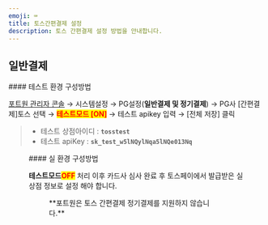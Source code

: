 ```yaml
---
emoji: ⌨
title: 토스간편결제 설정
description: 토스 간편결제 설정 방법을 안내합니다.
---
```




## 일반결제

<Tabs>
<Tab title="테스트 결제">
#### 테스트 환경 구성방법

[포트원 관리자 콘솔](https://admin.portone.io/) → 시스템설정 → PG설정(**일반결제 및 정기결제**) → PG사 \[간편결제]토스 선택 → <mark style="color:red;">**테스트모드 \[ON]**</mark> → 테스트 apikey 입력 → \[전체 저장] 클릭

> - 테스트 상점아이디 : **`tosstest`**
> - 테스트 apiKey : **`sk_test_w5lNQylNqa5lNQe013Nq`**

<Figure src="/gitbook-assets/ko/image (135).png" caption="테스트 설정 예시" />

</Tab>

<Tab title="실 결제">
#### 실 환경 구성방법

**테스트모드**<mark style="color:red;">**OFF**</mark> 처리 이후 카드사 심사 완료 후 토스페이에서 발급받은 실상점 정보로 설정 해야 합니다.

<Figure
  src="/gitbook-assets/ko/image (284).png"
  caption="실 환경 정보 설정 예시"
/>

</Tab>
</Tabs>

<Hint style="warning">
**포트원은 토스 간편결제 정기결제를 지원하지 않습니다.**

</Hint>

